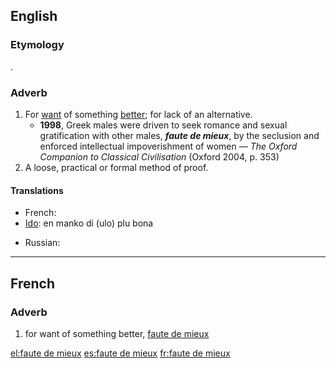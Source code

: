 ==English==

===Etymology===
{{loanword|fr}}.

===Adverb===
{{en-adv}}

# For [[want]] of something [[better]]; for lack of an alternative.
#* '''1998''', Greek males were driven to seek romance and sexual gratification with other males, '''''faute de mieux''''', by the seclusion and enforced intellectual impoverishment of women — ''The Oxford Companion to Classical Civilisation'' (Oxford 2004, p. 353)
# A loose, practical or formal method of proof.

====Translations====
{{trans-top}}
* French: {{t-|fr|faute de mieux}}
* [[Ido]]: en manko di (ulo) plu bona
{{trans-mid}}
* Russian: {{t|ru|за неимением лучшего|sc=Cyrl}}
{{trans-bottom}}

----

==French==

===Adverb===
{{fr-adv|head=[[faute#French|faute]] de [[mieux#French|mieux]]}}

# for want of something better, [[#English|faute de mieux]]

[[el:faute de mieux]]
[[es:faute de mieux]]
[[fr:faute de mieux]]